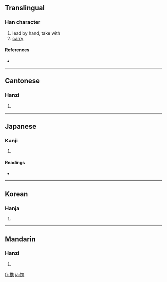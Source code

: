 {{see|攜}}
==Translingual==

===Han character===
{{Han char|rn=64|rad=手|as=10|sn=13|four=|canj=手人土尸 (QOGS)}}

# lead by hand, take with
# [[carry]]

====References====
* {{Han ref|kx=0448.260|dkj=12529|dj=0799.170|hdz=31932.080|uh=643A|ud=25658}}

----

==Cantonese==

===Hanzi===
{{yue-hanzi|jyut=}}

# {{defn|Cantonese}}

----

==Japanese==

===Kanji===
{{ja-kanji|grade=c|rs=手10}}

# {{defn|Japanese}}

====Readings====
* {{ja-readings|on=[[けい]] (kei)|kun=[[たずさえる]] (tazusaeru)}}

----

==Korean==

===Hanja===
{{ko-hanja|hangeul=휴|eumhun=|rv=hyu|mr=hyu|y=hyu}}

# {{defn|Korean}}

----

==Mandarin==

===Hanzi===
{{cmn-hanzi|tra=攜|pin=[[xié]] ([[xie2]])|wg=hsieh<sup>1</sup>}}

# {{defn|Mandarin}}

[[fr:携]]
[[ja:携]]